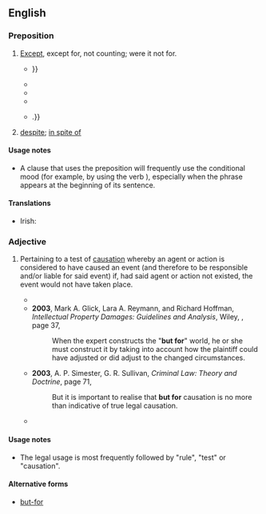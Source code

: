 ==English==

===Preposition===
{{en-prep}}

# [[except|Except]], except for, not counting; were it not for.
#* {{RQ:Shakespeare Merchant of Venice|V|i|text=I once did lend my body for his wealth, <br> Which, '''but for''' him that had your husband's ring, <br> Had quite miscarried: {{...}}}}
#* {{RQ:Charlotte Bronte Jane Eyre|XXXVI|text=She had a woman to take care of her called Mrs Poole — an able woman in her line, and very trustworthy, '''but for''' one fault — a fault common to a deal of them nurses and matrons — ''she kept a bottle of gin by her'', and now and then took a drop over-much.}}
#* {{quote-text|en|year=1880|author={{w|Mark Twain}}|title=''{{w|A Tramp Abroad}}''|passage='''But for''' that beneficent drug, not one of those men would have slept a moment during that fearful night.}}
#* {{RQ:Stevenson Jekyll and Hyde|text=In the whole extent of the house, which '''but for''' the old woman remained otherwise empty, Mr. Hyde had only used a couple of rooms}}
#* {{quote-text|en|year=1992|author=Najīb Maḥfūẓ|title=''Sugar Street''|page=48|passage='''But for''' the stinging cold of January, this Casanova would not have taken shelter behind the coffeehouse window, {{...}}.}}
# [[despite]]; [[in spite of]]

====Usage notes====
* A clause that uses the preposition {{m|en||but for}} will frequently use the conditional mood (for example, by using the verb {{m|en|would}}), especially when the {{m|en||but for}} phrase appears at the beginning of its sentence.

====Translations====
{{trans-top|except for, were it not for}}
* Irish: {{t|ga|murach}}
{{trans-mid}}
{{trans-bottom}}

===Adjective===
{{en-adj|-}}

# {{lb|en|legal}} Pertaining to a test of [[causation]] whereby an agent or action is considered to have caused an event (and therefore to be responsible and/or liable for said event) if, had said agent or action not existed, the event would not have taken place.
#* {{quote-text|en|year=1985|author=Herbert Lionel Adolphus Hart and Tony Honoré|title=Causation in the Law|page=xlv|passage=This relevance can in many cases, as here, be tested by the ''sine qua non'' or ‘'''but for'''’ rule.}}
#* '''2003''', Mark A. Glick, Lara A. Reymann, and Richard Hoffman, ''Intellectual Property Damages: Guidelines and Analysis'', Wiley, {{ISBN|0471449474}}, page 37,
#*: When the expert constructs the "'''but for'''" world, he or she must construct it by taking into account how the plaintiff could have adjusted or did adjust to the changed circumstances.
#* '''2003''', A. P. Simester, G. R. Sullivan, ''Criminal Law: Theory and Doctrine'', page 71,
#*: But it is important to realise that '''but for''' causation is no more than indicative of true legal causation.
#* {{quote-text|en|year=2006|author=Tal Becker|title=Terrorism and the State: Rethinking the Rules of State Responsibility|page=291|passage=But in important ways the ‘'''but for'''’ test obscures the true role played by causal principles in assessing legal responsibility.}}

====Usage notes====
* The legal usage is most frequently followed by "rule", "test" or "causation".

====Alternative forms====
* {{sense|legal term}} [[but-for]]